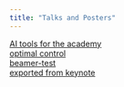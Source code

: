 ```yaml
---
title: "Talks and Posters"
---
```


[AI tools for the academy](talks/AI_academy.html)  
[optimal control](talks/optimal-stomatal-control-pdf.pdf)  
[beamer-test](talks/beamer-test.pdf)  
[exported from keynote](talks/optimal-stomatal-control/index.html)  
